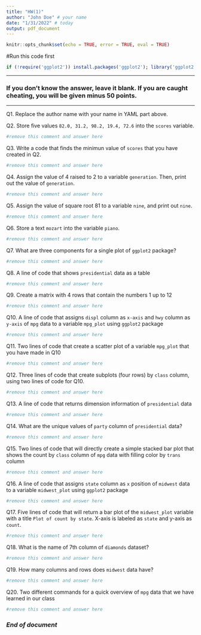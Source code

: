 ```yaml
---
title: "HW(1)"
author: "John Doe" # your name
date: "1/31/2022" # today
output: pdf_document
---
```


```r
knitr::opts_chunk$set(echo = TRUE, error = TRUE, eval = TRUE)
```

#Run this code first
```r
if (!require('ggplot2')) install.packages('ggplot2'); library('ggplot2') 
```

***
### If you don't know the answer, leave it blank. If you are caught cheating, you will be given minus 50 points.   
***

Q1. Replace the author name with your name in YAML part above. 

Q2. Store five values `82.0, 31.2, 98.2, 19.4, 72.6` into the `scores` variable.
```r
#remove this comment and answer here
```

Q3. Write a code that finds the minimun value of `scores` that you have created in Q2.
```r
#remove this comment and answer here
```

Q4. Assign the value of 4 raised to 2 to a variable `generation`. Then, print out the value of `generation`.
```r
#remove this comment and answer here
```

Q5. Assign the value of square root 81 to a variable `nine`, and print out `nine`.
```r
#remove this comment and answer here
```

Q6. Store a text `mozart` into the variable `piano`.
```r
#remove this comment and answer here
```

Q7. What are three components for a single plot of `ggplot2` package? 
```r
#remove this comment and answer here
```

Q8. A line of code that shows `presidential` data as a table
```r
#remove this comment and answer here
```

Q9. Create a matrix with 4 rows that contain the numbers 1 up to 12
```r
#remove this comment and answer here
```

Q10. A line of code that assigns `displ` column as `x-axis` and `hwy` column as `y-axis` of `mpg` data to a variable `mpg_plot` using `ggplot2` package
```r
#remove this comment and answer here
```

Q11. Two lines of code that create a scatter plot of a variable `mpg_plot` that you have made in Q10 
```r
#remove this comment and answer here
```

Q12. Three lines of code that create subplots (four rows) by `class` column, using two lines of code for Q10.
```r
#remove this comment and answer here 
```

Q13. A line of code that returns dimension information of `presidential` data
```r
#remove this comment and answer here
```

Q14. What are the unique values of `party` column of `presidential` data?
```r
#remove this comment and answer here
```

Q15. Two lines of code that will directly create a simple stacked bar plot that shows the count by `class` column of `mpg` data with filling color by `trans` column

```r
#remove this comment and answer here
```

Q16. A line of code that assigns `state` column as `x` position of `midwest` data to a variable `midwest_plot` using `ggplot2` package
```r
#remove this comment and answer here
```

Q17. Five lines of code that will return a bar plot of the `midwest_plot` variable with a title `Plot of count by state`. X-axis is labeled as `state` and y-axis as `count`. 
```r
#remove this comment and answer here
```

Q18. What is the name of 7th column of `diamonds` dataset?
```r
#remove this comment and answer here
```

Q19. How many columns and rows does `midwest` data have?
```r
#remove this comment and answer here
```

Q20. Two different commands for a quick overview of `mpg` data that we have learned in our class
```r
#remove this comment and answer here
```

### *End of document*